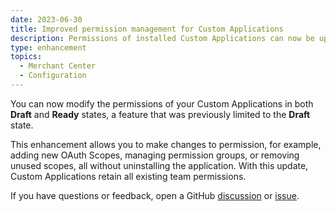 ```yaml
---
date: 2023-06-30
title: Improved permission management for Custom Applications
description: Permissions of installed Custom Applications can now be updated.
type: enhancement
topics:
  - Merchant Center
  - Configuration
---
```


You can now modify the permissions of your Custom Applications in both **Draft** and **Ready** states, a feature that was previously limited to the **Draft** state.

This enhancement allows you to make changes to permission, for example, adding new OAuth Scopes, managing permission groups, or removing unused scopes, all without uninstalling the application. With this update, Custom Applications retain all existing team permissions.

If you have questions or feedback, open a GitHub [discussion](https://github.com/commercetools/merchant-center-application-kit/discussions) or [issue](https://github.com/commercetools/merchant-center-application-kit/issues).
